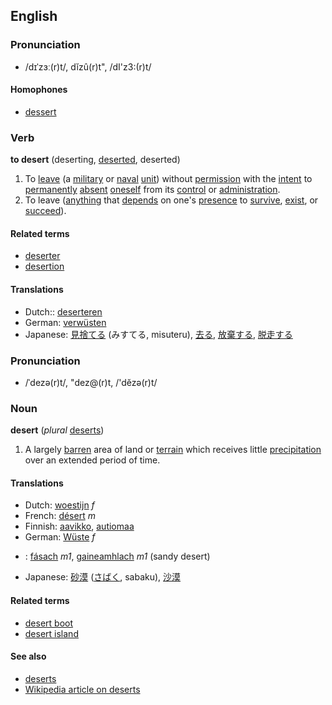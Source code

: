 ==English==
===Pronunciation===
*/dɪˈzɜː(r)t/, dĭzû(r)t", /dI'z3:(r)t/

====Homophones====
*[[dessert]]

===Verb===
'''to desert''' (deserting, [[deserted]], deserted)

#To [[leave]] (a [[military]] or [[naval]] [[unit]]) without [[permission]] with the [[intent]] to [[permanently]] [[absent]] [[oneself]] from its [[control]] or [[administration]].
#To leave ([[anything]] that [[depend]]s on one's [[presence]] to [[survive]], [[exist]], or [[succeed]]).

====Related terms====
*[[deserter]]
*[[desertion]]

====Translations====
*Dutch:: [[deserteren]]
*German: [[verwüsten]]
*Japanese: [[見捨てる]] (みすてる, misuteru), [[去る]], [[放棄する]], [[脱走する]]

===Pronunciation===
*/ˈdezə(r)t/, "dez@(r)t, /'dĕzə(r)t/

===Noun===
'''desert''' (''plural'' [[deserts]])

#A largely [[barren]] area of land or [[terrain]] which receives little [[precipitation]] over an extended period of time.

====Translations====
*Dutch: [[woestijn]] ''f''
*French: [[désert]] ''m''
*Finnish: [[aavikko]], [[autiomaa]]
*German: [[Wüste]] ''f''
*{{ga}}: [[fásach]] ''m1'', [[gaineamhlach]] ''m1'' (sandy desert)
*Japanese: [[砂漠]] ([[さばく]], sabaku), [[沙漠]]

====Related terms====
*[[desert boot]]
*[[desert island]]

====See also====
*[[deserts]]
*[[w:Desert|Wikipedia article on deserts]]